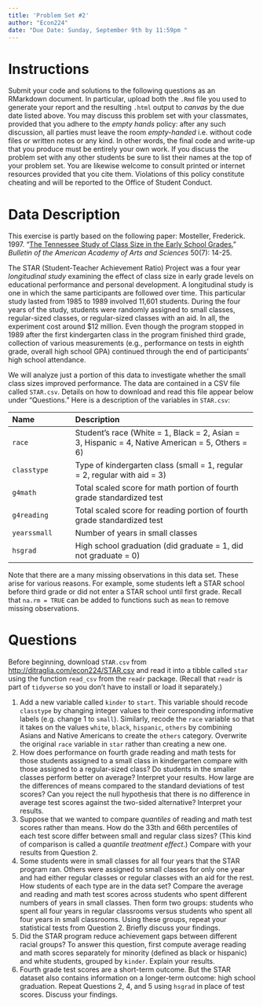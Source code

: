 ```yaml
---
title: 'Problem Set #2'
author: "Econ224"
date: "Due Date: Sunday, September 9th by 11:59pm "
---
```


# Instructions
Submit your code and solutions to the following questions as an RMarkdown document.
In particular, upload both the `.Rmd` file you used to generate your report and the resulting `.html` output to *canvas* by the due date listed above.
You may discuss this problem set with your classmates, provided that you adhere to the *empty hands* policy: after any such discussion, all parties must leave the room *empty-handed* i.e. without code files or written notes or any kind.
In other words, the final code and write-up that you produce must be entirely your own work.
If you discuss the problem set with any other students be sure to list their names at the top of your problem set.
You are likewise welcome to consult printed or internet resources provided that you cite them.
Violations of this policy constitute cheating and will be reported to the Office of Student Conduct. 

# Data Description

This exercise is partly based on the following paper: Mosteller, Frederick. 1997. “[The Tennessee Study of Class Size in the Early School Grades.](http://dx.doi.org/10.2307/3824562)” *Bulletin of the American Academy of Arts and Sciences* 50(7): 14-25.

The STAR (Student-Teacher Achievement Ratio) Project was a four year *longitudinal study* examining the effect of class size in early grade levels on educational performance and personal development. 
A longitudinal study is one in which the same participants are followed over time.
This particular study lasted from 1985 to 1989 involved 11,601 students. 
During the four years of the study, students were randomly assigned to small classes, regular-sized classes, or regular-sized classes with an aid. 
In all, the experiment cost around \$12 million. 
Even though the program stopped in 1989 after the first kindergarten class in the program finished third grade, collection of various measurements (e.g., performance on tests in eighth grade, overall high school GPA) continued through the end of participants' high school attendance.

We will analyze just a portion of this data to investigate whether the
small class sizes improved performance.
The data are contained in a CSV file called `STAR.csv`.
Details on how to download and read this file appear below under "Questions."
Here is a description of the variables in `STAR.csv`:

 --------------------------------------------------------------------------------
 Name                 Description
 -------------------- ----------------------------------------------------------
 `race`               Student's race (White = 1, Black = 2, Asian = 3, 
                      Hispanic = 4,  Native American = 5, Others = 6)
 
 `classtype`          Type of kindergarten class (small = 1, regular = 2, regular with aid = 3)
 
 `g4math`             Total scaled score for math portion of fourth grade standardized test 
 
 `g4reading`          Total scaled score for reading portion of fourth grade standardized test 
 
 `yearssmall`         Number of years in small classes 
 
 `hsgrad`             High school graduation (did graduate = 1, did not graduate = 0) 
 --------------------------------------------------------------------------------
 
Note that there are a many missing observations in this data set.
These arise for various reasons.
For example, some students left a STAR school before third grade or did not enter a
STAR school until first grade.
Recall that `na.rm = TRUE` can be added to functions such as `mean` to remove missing observations. 

# Questions
Before beginning, download `STAR.csv` from [http://ditraglia.com/econ224/STAR.csv](http://ditraglia.com/econ224/STAR.csv) and read it into a tibble called `star` using the function `read_csv` from the `readr` package.
(Recall that `readr` is part of `tidyverse` so you don't have to install or load it separately.)

1. Add a new variable called `kinder` to `start`.  This variable should recode `classtype` by changing integer values to their corresponding informative labels (e.g. change 1 to `small`). Similarly, recode the `race` variable so that it takes on the values `white`, `black`, `hispanic`, `others` by combining Asians and Native Americans to create the `others` category. Overwrite the original `race` variable in `star` rather than creating a new one.
2. How does performance on fourth grade reading and math tests for those students assigned to a small class in kindergarten compare with those assigned to a regular-sized class? Do students in the smaller classes perform better on average? Interpret your results.
How large are the differences of means compared to the standard deviations of test scores? Can you reject the null hypothesis that there is no difference in average test scores against the two-sided alternative? Interpret your results.
3. Suppose that we wanted to compare *quantiles* of reading and math test scores rather than means. How do the 33th and 66th percentiles of each test score differ between small and regular class sizes? (This kind of comparison is called a *quantile treatment effect*.) Compare with your results from Question 2.
4. Some students were in small classes for all four years that the STAR program ran. Others were assigned to small classes for only one year and had either regular classes or regular classes with an aid for the rest. How students of each type are in the data set? Compare the average and reading and math test scores across students who spent different numbers of years in small classes. Then form two groups: students who spent all four years in regular classrooms versus students who spent all four years in small classrooms. Using these groups, repeat your statistical tests from Question 2. Briefly discuss your findings.
5. Did the STAR program reduce achievement gaps between different racial groups? To answer this question, first compute average reading and math scores separately for minority (defined as black or hispanic) and white students, grouped by `kinder`. Explain your results.
6. Fourth grade test scores are a short-term outcome.
But the STAR dataset also contains information on a longer-term outcome: high school graduation.
Repeat Questions 2, 4, and 5 using `hsgrad` in place of test scores.
Discuss your findings.
